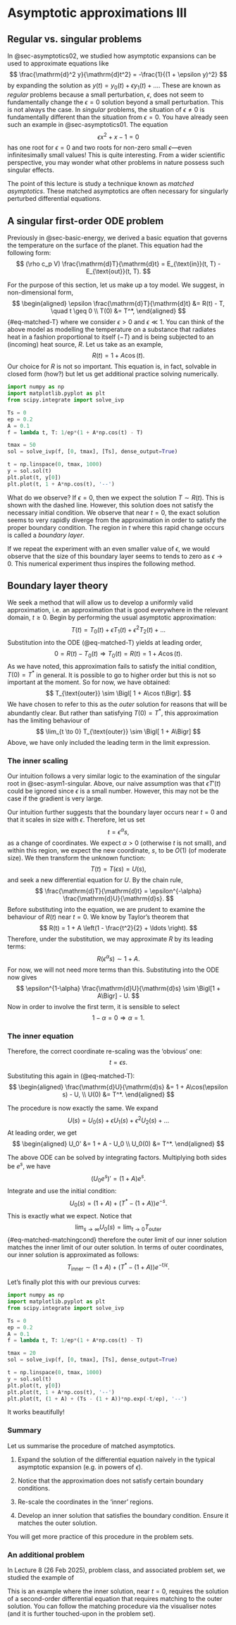 # Asymptotic approximations III {#sec-asymptotics03}

## Regular vs. singular problems 

In @sec-asymptotics02, we studied how asymptotic expansions can be used to approximate equations like 
$$
\frac{\mathrm{d}^2 y}{\mathrm{d}t^2} = -\frac{1}{(1 + \epsilon y)^2}
$$ 
by expanding the solution as $y(t) = y_0(t) + \epsilon y_1(t) + \ldots$. These are known as *regular* problems because a small perturbation, $\epsilon$, does not seem to fundamentally change the $\epsilon = 0$ solution beyond a small perturbation. This is not always the case. In *singular* problems, the situation of $\epsilon \neq 0$ is fundamentally different than the situation from $\epsilon = 0$. You have already seen such an example in @sec-asymptotics01. The equation 
$$
\epsilon x^2 + x - 1 = 0
$$ 
has one root for $\epsilon = 0$ and two roots for non-zero small $\epsilon$---even infinitesimally small values! This is quite interesting. From a wider scientific perspective, you may wonder what other problems in nature possess such singular effects.

The point of this lecture is study a technique known as *matched asymptotics*. These matched asymptotics are often necessary for singularly perturbed differential equations. 

## A singular first-order ODE problem 

Previously in @sec-basic-energy, we derived a basic equation that governs the temperature on the surface of the planet. This equation had the following form: 
$$
(\rho c_p V) \frac{\mathrm{d}T}{\mathrm{d}t} = E_{\text{in}}(t, T) - E_{\text{out}}(t, T).
$$ 

For the purpose of this section, let us make up a toy model. We suggest, in non-dimensional form,
$$
\begin{aligned}
\epsilon \frac{\mathrm{d}T}{\mathrm{d}t} &= R(t) - T, \quad t \geq 0 \\
T(0) &= T^*,
\end{aligned} 
$$ {#eq-matched-T}
where we consider $\epsilon > 0$ and $\epsilon \ll 1$. You can think of the above model as modelling the temperature on a substance that radiates heat in a fashion proportional to itself ($-T$) and is being subjected to an (incoming) heat source, $R$. Let us take as an example, 
$$
R(t) = 1 + A \cos(t).
$$ 
Our choice for $R$ is not so important. This equation is, in fact, solvable in closed form (how?) but let us get additional practice solving numerically.

```python
import numpy as np
import matplotlib.pyplot as plt
from scipy.integrate import solve_ivp

Ts = 0
ep = 0.2
A = 0.1
f = lambda t, T: 1/ep*(1 + A*np.cos(t) - T)

tmax = 50
sol = solve_ivp(f, [0, tmax], [Ts], dense_output=True)

t = np.linspace(0, tmax, 1000)
y = sol.sol(t)
plt.plot(t, y[0])
plt.plot(t, 1 + A*np.cos(t), '--')
```

What do we observe? If $\epsilon = 0$, then we expect the solution $T \sim R(t)$. This is shown with the dashed line. However, this solution does not satisfy the necessary initial condition. We observe that near $t = 0$, the exact solution seems to very rapidly diverge from the approximation in order to satisfy the proper boundary condition. The region in $t$ where this rapid change occurs is called a *boundary layer*.

If we repeat the experiment with an even smaller value of $\epsilon$, we would observe that the size of this boundary layer seems to tends to zero as $\epsilon \to 0$. This numerical experiment thus inspires the following method.

## Boundary layer theory 

We seek a method that will allow us to develop a uniformly valid approximation, i.e. an approximation that is good everywhere in the relevant domain, $t \geq 0$. Begin by performing the usual asymptotic approximation: 
$$
T(t) = T_0(t) + \epsilon T_1(t) + \epsilon^2 T_2(t) + \ldots
$$ 
Substitution into the ODE (@eq-matched-T) yields at leading order, 
$$
0 = R(t) - T_0(t) \Longrightarrow T_0(t) = R(t) = 1 + A \cos(t).
$$ 
As we have noted, this approximation fails to satisfy the initial condition, $T(0) = T^*$ in general. It is possible to go to higher order but this is not so important at the moment. So for now, we have obtained:
$$
T_{\text{outer}} \sim \Bigl[ 1 + A\cos t\Bigr].
$$ 
We have chosen to refer to this as the *outer* solution for reasons that will be abundantly clear. But rather than satisfying $T(0) = T^*$, this approximation has the limiting behaviour of 
$$
\lim_{t \to 0} T_{\text{outer}} \sim \Bigl[ 1 + A\Bigr] 
$$ 
Above, we have only included the leading term in the limit expression. 


### The inner scaling

Our intuition follows a very similar logic to the examination of the singular root in @sec-asym1-singular. Above, our naive assumption was that $\epsilon T'(t)$ could be ignored since $\epsilon$ is a small number. However, this may not be the case if the gradient is very large. 

Our intuition further suggests that the boundary layer occurs near $t = 0$ and that it scales in size with $\epsilon$. Therefore, let us set
$$
t = \epsilon^{\alpha} s,
$$ 
as a change of coordinates. We expect $\alpha > 0$ (otherwise $t$ is not small), and within this region, we expect the new coordinate, $s$, to be $O(1)$ (of moderate size). We then transform the unknown function:
$$
T(t) = T(\epsilon s) = U(s),
$$ 
and seek a new differential equation for $U$. By the chain rule, 
$$
\frac{\mathrm{d}T}{\mathrm{d}t} = \epsilon^{-\alpha} \frac{\mathrm{d}U}{\mathrm{d}s}.
$$ 
Before substituting into the equation, we are prudent to examine the behaviour of $R(t)$ near $t = 0$. We know by Taylor's theorem that
$$
R(t) = 1 + A \left(1 - \frac{t^2}{2} + \ldots \right).
$$ 
Therefore, under the substitution, we may approximate $R$ by its leading terms:
$$
R( \epsilon^{\alpha} s) \sim 1 + A.
$$
For now, we will not need more terms than this. Substituting into the ODE now gives
$$
\epsilon^{1-\alpha} \frac{\mathrm{d}U}{\mathrm{d}s} \sim \Bigl[1 + A\Bigr] - U.
$$ 
Now in order to involve the first term, it is sensible to select 
$$
1 - \alpha = 0 \Longrightarrow \alpha = 1.
$$ 

### The inner equation
Therefore, the correct coordinate re-scaling was the 'obvious' one: 
$$
t = \epsilon s.
$$

Substituting this again in (@eq-matched-T):
$$
\begin{aligned}
 \frac{\mathrm{d}U}{\mathrm{d}s} &= 1 + A\cos(\epsilon s) - U, \\
 U(0) &= T^*.
\end{aligned}
$$

The procedure is now exactly the same. We expand
$$
U(s) = U_0(s) + \epsilon U_1(s) + \epsilon^2 U_2(s) + \ldots
$$ 
At leading order, we get
$$
\begin{aligned}
U_0' &= 1 + A - U_0 \\
U_0(0) &= T^*.
\end{aligned}
$$

The above ODE can be solved by integrating factors. Multiplying both sides be $e^s$, we have
$$
(U_0 e^s)' = (1 + A)e^s. 
$$
Integrate and use the initial condition:
$$
U_0(s) = (1 + A) + (T^* - (1 +A))e^{-s}.
$$
This is exactly what we expect. Notice that 
$$
\lim_{s \to \infty} U_0(s) = \lim_{t \to 0} T_{\text{outer}}
$$ {#eq-matched-matchingcond}
therefore the outer limit of our inner solution matches the inner limit of our outer solution. In terms of outer coordinates, our inner solution is approximated as follows: 
$$
T_{\text{inner}} \sim (1 + A) + (T^* - (1 +A))e^{-t/\epsilon}.
$$ 

Let's finally plot this with our previous curves:
```python
import numpy as np
import matplotlib.pyplot as plt
from scipy.integrate import solve_ivp

Ts = 0
ep = 0.2
A = 0.1
f = lambda t, T: 1/ep*(1 + A*np.cos(t) - T)

tmax = 20
sol = solve_ivp(f, [0, tmax], [Ts], dense_output=True)

t = np.linspace(0, tmax, 1000)
y = sol.sol(t)
plt.plot(t, y[0])
plt.plot(t, 1 + A*np.cos(t), '--')
plt.plot(t, (1 + A) + (Ts - (1 + A))*np.exp(-t/ep), '--')
```

It works beautifully!


### Summary

Let us summarise the procedure of matched asymptotics. 

1. Expand the solution of the differential equation naively in the typical asymptotic expansion (e.g. in powers of $\epsilon$). 

2. Notice that the approximation does not satisfy certain boundary conditions.

3. Re-scale the coordinates in the 'inner' regions.

4. Develop an inner solution that satisfies the boundary condition. Ensure it matches the outer solution. 

You will get more practice of this procedure in the problem sets.

### An additional problem 

In Lecture 8 (26 Feb 2025), problem class, and associated problem set, we studied the example of 
\begin{gather}
\epsilon T'' + 2T' + T = 0, \qquad t \in [0, 1], \\
T(0) = 0, \qquad T(1) = 1.
\end{gather}

This is an example where the inner solution, near $t = 0$, requires the solution of a second-order differential equation that requires matching to the outer solution. You can follow the matching procedure via the visualiser notes (and it is further touched-upon in the problem set). 
